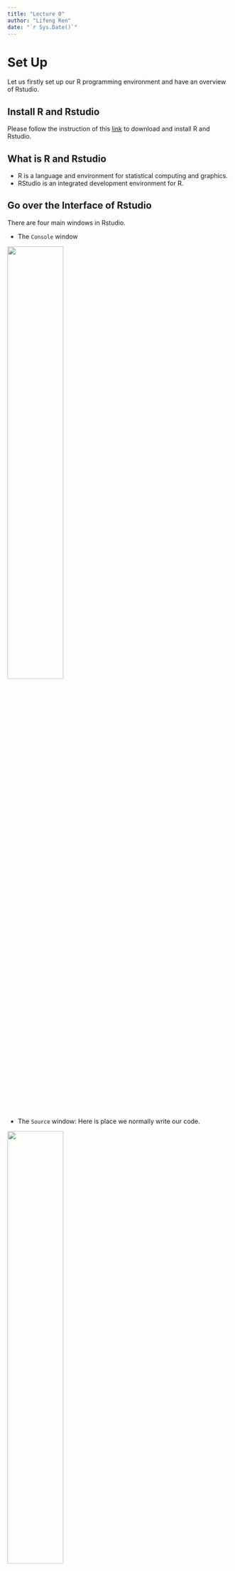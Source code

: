 ```yaml
---
title: "Lecture 0"
author: "Lifeng Ren"
date: "`r Sys.Date()`"
---
```

# Set Up

Let us firstly set up our R programming environment and have an overview of Rstudio.

## Install R and Rstudio

Please follow the instruction of this [link](https://posit.co/download/rstudio-desktop/) to download and install R and Rstudio.

## What is R and Rstudio

-   R is a language and environment for statistical computing and graphics.
-   RStudio is an integrated development environment for R.

## Go over the Interface of Rstudio
There are four main windows in Rstudio.

-   The `Console` window

![](img/lec0/console_window.png){width=50%}


-   The `Source` window: Here is place we normally write our code. 

![](img/lec0/source_window.png){width=50%}


-   The `Environment / History / Connections / Tutorial` window: Right now it is empty, because we have not loaded any data yet. Here is the place, we can see some data frames, functions, and vectors. 

![](img/lec0/envdata_window.png){width=50%}


-   The `Files / Plots / Packages / Help / Viewer` window: You can see your file path, plots, etc. in this window. 

![](img/lec0/fileview_window.png){width=50%}



```r
#|  echo: FALSE
#|  out.width: 50%


```



# Code in R

We will talk more about coding in R in the next few days, and there are lot of things to be care of for any programming language, such us: 

* Workflows set up

* Version Control

* Inline Comments

* ...

Each single topic worth a ton of time to study. However, I will only talk about some basics of each part. And I really wish you can code like a pro. 

So, let us get familiar with the `R Script` and `R Markdown` first, and go over some coding conventions.

## R script

You always need yourself and your collaborator know what is your script about. So, please define some basic information for your `R script`. The following is an example I use. 

```r

#____________________________
#  Script Information----
#____________________________
##
## Script Title: Introduction to R Statistical Software
##
## Task: Lecture 0
##
## Author: Lifeng Ren
##
## Date Last Modified: 2023-08-14
##
## Date Created: 2023-08-14
##
## Copyright (c) Lifeng Ren, 2023
## Email: ren00154@umn.edu
##
## ___________________________
##
## Version: V1.0 (2023-08-14)
##   
## Version Notes: Initial Efforts
## ___________________________

```

You can create RStudio headers (that can be tracked by Rstudio) using the 

* Windows: `Ctrl + Shift + R`

* Mac OS: `Command + Shift + R`

If you test and try a little bit you would find that R can track and of the following format: `#`+ space + `your section name` + `----` (four dashes).

```r
# This is a default R section -------------------------------

#____________________________________________   This is `underscore`
#  Single has tag will not bold the words----   This is `dash`
#____________________________________________   This is `underscore`

#__________________________________________
##  Double hash tag will bold the words----   
#__________________________________________

```




## R Markdown

Markdown is a simple formatting syntax for authoring HTML, PDF, and MS Word documents. `.Rmd` is the abbreviation for `R Markdown` file and for more a complete `R markdown` reference, I personally recommend you this [user guide](https://bookdown.org/yihui/rmarkdown/), and official documentation on <http://rmarkdown.rstudio.com> to know the full picture of R markdown. 

- Short note: For the students taking APEC8211 - APEC8212, you need to hand in the Homework in a typed format. So, learning code in `Rmd` would be good to save you time. 

In this class we are going to go over some very basic knowledge of R Markdown.

-   First, you have the opportunity to edit your page style and header, which is called a [YAML header](https://monashdatafluency.github.io/r-rep-res/yaml-header.html), the following is an example of my own `YAML` header for this class.  

```r
#| label: yaml
#| eval: false

---
title: "Lecture 1: R-Review-2023"
author: "Lifeng Ren"
date: "`r Sys.Date()`"
output: 
  html_document:
    theme: united
    toc: true
    toc_float: true
    toc_depth: 2
    highlight: tango
    df_print: paged
    mathjax: local
    self_contained: false
    number_sections: true
    fig_width: 7
    fig_height: 6
    fig_caption: true
    code_folding: hide
---
```

In the `Rmd` documentation, we have two main things:

- Markdown Document
  - Math: use the `$` sign, and the mathematical equations coding style should be the same for LaTex. 
    - For example: The probability density function of a normal distribution could be typed as: `$f(x)=\frac{1}{\sigma \sqrt{2 \pi}} e^{-\frac{1}{2}\left(\frac{x-\mu}{\sigma}\right)^2}$`, and `Rmd` will show the and inline output: $f(x)=\frac{1}{\sigma \sqrt{2 \pi}} e^{-\frac{1}{2}\left(\frac{x-\mu}{\sigma}\right)^2}$. Using `$$` instead of the single `$`, will have the following output.  
        $$
          f(x)=\frac{1}{\sigma \sqrt{2 \pi}} e^{-\frac{1}{2}\left(\frac{x-\mu}{\sigma}\right)^2}
        $$
  - Hyperlink: `[This is the TEXT](This is the LINK)`. Please use the source code of this document to see the example.
  - For other Markdown coding documentation, please refer to: [R Markdown Cookbook](https://bookdown.org/yihui/rmarkdown-cookbook/)
  
- Code Chunk (mainly should be R, but can also be customized)

  The code chunk normally starts with `r`, and follows by the chunk name you defined, and then put the chunk environment after it. For example:
  
```r
#| label: chunkexmaple_outer
#| eval: false
  ```r
    summary(cars)
  ``` #Example
```

According to the online documentation of [R Markdown](https://rmarkdown.rstudio.com/lesson-3.html):


  - Using `include = FALSE` hides both the code and its output in the final document. However, R Markdown still executes the code in the chunk, making the results accessible to subsequent chunks.
  - Setting `echo = FALSE` ensures only the code is hidden, while its output remains visible in the final document. It's particularly handy for displaying visuals without the accompanying code.
  - If you want to hide messages produced by the code, use `message = FALSE`.
  - To suppress warnings from being displayed in the final output, employ `warning = FALSE`.
  - Add a caption to images or plots using `fig.cap` = "...".
  - To skip the execution of a particular code chunk altogether, use `eval = FALSE`.
  
  - You can also use `knitr::opts_chunk$set(ANY OPTIONS ABOVE)` like below to set a global environment for all code chunks like this: 
    ```r
    knitr::opts_chunk$set(echo = TRUE)
    ```

More coding details in `Rmd` should be reviewed using the source code I provided. 

## Coding Style

We are not professional programmer, but coding habitat is super important. Here are some most important parts I think you should be careful of. 

### Naming

- Please name your variables in either the following way, and being consistent:

  * `MyVariable`

  * `my_variable`

  * `my.variable`
  
- Do not start a name with numbers like: `2023badname`

- Do not include illegal characters like: `2023/%badname`

### Comments

- Remind yourself and other collaborators with comments in addition to headers.

- For example: 
```r
#| lable: comments_example
#| eval: false
      
    #__________________________________________
    ##  Comments Your Code is Important----   
    #__________________________________________
    
    mean(x) # You might not need to generate comments for a simple function
    
    
    # A function to generate the Fibonacci sequence
    fibonacci <- function(n) { # but for a complex function you need more comments
      if (n <= 0) {
        return(integer(0))  # return an empty integer vector for non-positive n
      } else if (n == 1) {
        return(0)
      } else if (n == 2) {
        return(c(0, 1))
      } else {
        fib_sequence <- c(0, 1)
        for (i in 3:n) {
          next_element <- sum(tail(fib_sequence, 2))
          fib_sequence <- c(fib_sequence, next_element)
      }
      return(fib_sequence)
      }
    }

    # Print the first 10 numbers of the Fibonacci sequence
    print(fibonacci(10))

```


### Most used Built-in Symbols and Command


| Symbol | Definition                      | Example |
|--------|---------------------------------|---------|
| `=`    | Assigns within functions/datasets. | `fun(arg = value)` |
| `<-`   | Assigns values to objects/datasets.      | `obj <- 2` (shortcut: Mac: `cmd`+ `-`; Win: `ctrl`+`-`) |
| `==`   | Checks equality.                | `obj == 2` checks if `obj` equals 2. |
| `!=`   | Checks inequality.              | `obj != 2` checks if `obj` isn't 2. |
| `>`    | Greater than.                   | `obj > 2` checks if `obj` is more than 2. |
| `<`    | Less than.                      | `obj < 2` checks if `obj` is less than 2. |
| `>=`   | Greater than or equal to.       | `obj >= 2` |
| `<=`   | Less than or equal to.          | `obj <= 2` |
| `!`    | NOT (logical negation).         | `!TRUE` returns `FALSE`. |
| `&`    | AND (element-wise).             | `c(TRUE, FALSE) & c(TRUE, TRUE)` returns `TRUE, FALSE`. |
| `\|`   | OR (element-wise).              | `c(TRUE, FALSE) \| c(FALSE, FALSE)` returns `TRUE, FALSE`. |
| `&&`   | AND (first element).            | `TRUE && FALSE` returns `FALSE`. |
| `\|\|` | OR (first element).             | `TRUE \|\| FALSE` returns `TRUE`. |
| `%in%` | Tests if in a set.              | `2 %in% c(1, 2, 3)` returns `TRUE`. |

We will see them more often in the next couple sessions.

## In-class exercise

Now, let us go to `Rstudio` and play with what we have learned. 

1. Download the files

  - Create a folder in your local computer for the this class, preferably named as: `R_Review_2023`

  - Download the `lec1` folder/zip file under `R_Review_2023` from Canvas or [GitHub Repository](https://github.com/lfr00154/R-review2023/tree/5f5c39c5118def577ed943109c29788da73f36cb/lec1)

  - Open `lec1_stu.R`: Change the Script Information with your own names, date, ...

2. `print`: "Hello World"

  - In the `source` window, type the following code and select the sentence and click on `Run`
  
    ```r
      print("Hello World!")
    ```
  - Type the same thing in the `Console` window, and hit `enter`.
  
  - Get Help with any functions like `print`: `?print()`
  
    ```r
      ?print()
    ```
  
3. Assign a `char` value to `hello` using the following code and see the change in the `envrionemt` window. Then, print out `hello`.

```r
  hello <- "Hello World!"
  print(hello)
```
  
  
# Summary

In this section, we briefly go through Rstudio with some coding rules/conventions and get a better sense of the Rstudio Interface. After this section, make sure you are comfortable with the following points:

- Interface about Rstudio
  - How to generate a new `Rscript` and `RMarkdown` file.
- Coding Rules in R
  - How to generate the header, comments in `Rscript`
  - Basic `RMarkdown` syntax
  - Variables Naming Rules
  - Frequently used symbols


# Reference

* [An Introduction to R](https://cran.r-project.org/doc/manuals/R-intro.pdf)

* [R for Graduate Student](https://bookdown.org/yih_huynh/Guide-to-R-Book/)

* [R Markdown Cookbook](https://bookdown.org/yihui/rmarkdown-cookbook/)

* [Introduction to Econometrics with R](https://www.econometrics-with-r.org/index.html)

* [R for Economics](https://libguides.bates.edu/r/r-for-economics)

* [Data Visualization with R](https://rkabacoff.github.io/datavis/datavis.pdf)

* Dr. Qingxiao Li's notes for R-Review 2020

* Rodrigo Franco's notes for R-Review 2021

